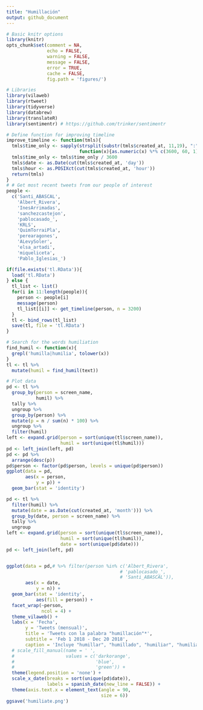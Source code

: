 ```yaml
---
title: "Humillación"
output: github_document
---
```



```r
# Basic knitr options
library(knitr)
opts_chunk$set(comment = NA, 
               echo = FALSE, 
               warning = FALSE, 
               message = FALSE, 
               error = TRUE, 
               cache = FALSE,
               fig.path = 'figures/')
```


```r
# Libraries
library(vilaweb)
library(rtweet)
library(tidyverse)
library(databrew)
library(translateR)
library(sentimentr) # https://github.com/trinker/sentimentr
```

```r
# Define function for improving timeline
improve_timeline <- function(tmls){
  tmls$time_only <- sapply(strsplit(substr(tmls$created_at, 11,19), ":"),
                           function(x){as.numeric(x) %*% c(3600, 60, 1)})
  tmls$time_only <- tmls$time_only / 3600
  tmls$date <- as.Date(cut(tmls$created_at, 'day'))
  tmls$hour <- as.POSIXct(cut(tmls$created_at, 'hour'))
  return(tmls)
}
# # Get most recent tweets from our people of interest
people <- 
  c('Santi_ABASCAL',
    'Albert_Rivera',
    'InesArrimadas',
    'sanchezcastejon',
    'pablocasado_',
    'KRLS',
    'QuimTorraiPla',
    'perearagones',
    'ALevySoler',
    'elsa_artadi',
    'miqueliceta',
    'Pablo_Iglesias_')

if(file.exists('tl.RData')){
  load('tl.RData')
} else {
  tl_list <- list()
  for(i in 11:length(people)){
    person <- people[i]
    message(person)
    tl_list[[i]] <- get_timeline(person, n = 3200)
  }
  tl <- bind_rows(tl_list)
  save(tl, file = 'tl.RData')  
}

# Search for the words humiliation
find_humil <- function(x){
  grepl('humilla|humilia', tolower(x))
}
tl <- tl %>%
  mutate(humil = find_humil(text))

# Plot data
pd <- tl %>%
  group_by(person = screen_name,
           humil) %>%
  tally %>%
  ungroup %>%
  group_by(person) %>%
  mutate(p = n / sum(n) * 100) %>%
  ungroup %>%
  filter(humil)
left <- expand.grid(person = sort(unique(tl$screen_name)),
                    humil = sort(unique(tl$humil)))
pd <- left_join(left, pd)
pd <- pd %>%
  arrange(desc(p))
pd$person <- factor(pd$person, levels = unique(pd$person))
ggplot(data = pd,
       aes(x = person,
           y = p)) +
  geom_bar(stat = 'identity')

pd <- tl %>%
  filter(humil) %>%
  mutate(date = as.Date(cut(created_at, 'month'))) %>%
  group_by(date, person = screen_name) %>%
  tally %>%
  ungroup 
left <- expand.grid(person = sort(unique(tl$screen_name)),
                    humil = sort(unique(tl$humil)),
                    date = sort(unique(pd$date)))
pd <- left_join(left, pd)


ggplot(data = pd,# %>% filter(person %in% c('Albert_Rivera',
                                          # 'pablocasado_',
                                          # 'Santi_ABASCAL')),
       aes(x = date,
           y = n)) +
  geom_bar(stat = 'identity',
           aes(fill = person)) +
  facet_wrap(~person,
             ncol = 4) +
  theme_vilaweb() +
  labs(x = 'Fecha',
       y = 'Tweets (mensual)',
       title = 'Tweets con la palabra "humillación"*',
       subtitle = 'Feb 1 2018 - Dec 20 2018',
       caption = 'Incluye "humillar", "humillado", "humiliar", "humiliate", etc. Datos del Twitter API. Gráfico @joethebrew.') +
  # scale_fill_manual(name = ' ',
  #                   values = c('darkorange',
  #                              'blue',
  #                              'green')) +
  theme(legend.position = 'none') +
  scale_x_date(breaks = sort(unique(pd$date)),
               labels = spanish_date(new_line = FALSE)) +
  theme(axis.text.x = element_text(angle = 90,
                                   size = 6))
ggsave('humiliate.png')
```